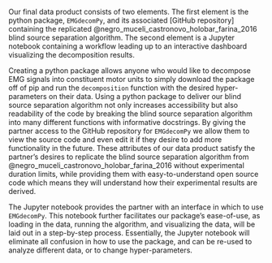 Our final data product consists of two elements. The first element is the python package, `EMGdecomPy`, and its associated [GitHub repository] containing the replicated @negro_muceli_castronovo_holobar_farina_2016 blind source separation algorithm. The second element is a Jupyter notebook containing a workflow leading up to an interactive dashboard visualizing the decomposition results. 

Creating a python package allows anyone who would like to decompose EMG signals into constituent motor units to simply download the package off of pip and run the `decomposition` function with the desired hyper-parameters on their data. Using a python package to deliver our blind source separation algorithm not only increases accessibility but also readability of the code by breaking the blind source separation algorithm into many different functions with informative docstrings. By giving the partner access to the GitHub repository for `EMGdecomPy` we allow them to view the source code and even edit it if they desire to add more functionality in the future. These attributes of our data product satisfy the partner's desires to replicate the blind source separation algorithm from @negro_muceli_castronovo_holobar_farina_2016 without experimental duration limits, while providing them with easy-to-understand open source code which means they will understand how their experimental results are derived.

The Jupyter notebook provides the partner with an interface in which to use `EMGdecomPy`. This notebook further facilitates our package's ease-of-use, as loading in the data, running the algorithm, and visualizing the data, will be laid out in a step-by-step process. Essentially, the Jupyter notebook will eliminate all confusion in how to use the package, and can be re-used to analyze different data, or to change hyper-parameters.
